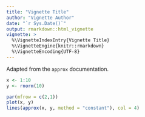 ```yaml
---
title: "Vignette Title"
author: "Vignette Author"
date: "`r Sys.Date()`"
output: rmarkdown::html_vignette
vignette: >
  %\VignetteIndexEntry{Vignette Title}
  %\VignetteEngine{knitr::rmarkdown}
  %\VignetteEncoding{UTF-8}
---
```


Adapted from the `approx` documentation.

```r
x <- 1:10
y <- rnorm(10)
```

```r
par(mfrow = c(2,1))
plot(x, y)
lines(approx(x, y, method = "constant"), col = 4)
```

